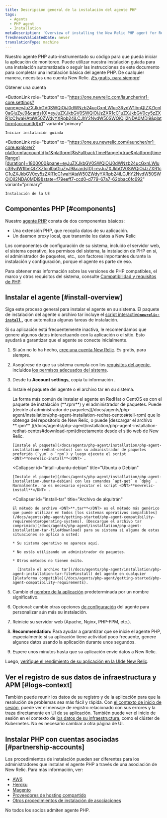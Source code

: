```yaml
---
title: Descripción general de la instalación del agente PHP
tags:
  - Agents
  - PHP agent
  - Installation
metaDescription: 'Overview of installing the New Relic PHP agent for RedHat, CentOS, Ubuntu, or Debian, or for the tar archive.'
freshnessValidatedDate: never
translationType: machine
---
```


Nuestro agente PHP auto-instrumentado su código para que pueda iniciar la aplicación de monitoreo. Puede utilizar nuestra instalación guiada para una instalación automatizada o seguir las instrucciones de este documento para completar una instalación básica del agente PHP. De cualquier manera, necesitas una cuenta New Relic. [¡Es gratis, para siempre](/docs/accounts/accounts-billing/new-relic-one-pricing-billing/new-relic-one-pricing-billing/#how-pricing-works)!

<ButtonGroup>
  <ButtonLink
    role="button"
    to="https://newrelic.com/signup"
    variant="primary"
  >
    Obtener una cuenta
  </ButtonLink>

  <ButtonLink
    role="button"
    to="https://one.newrelic.com/launcher/nr1-core.settings?pane=eyJuZXJkbGV0SWQiOiJ0dWNzb24ucGxnLWluc3RydW1lbnQtZXZlcnl0aGluZyJ9&cards[0]=eyJuZXJkbGV0SWQiOiJzZXR1cC1uZXJkbGV0cy5zZXR1cC1waHAtaW50ZWdyYXRpb24iLCJhY2NvdW50SWQiOjI2NDA0MDl9&platform[accountId]=1"
    variant="primary"
  >
    Iniciar instalación guiada
  </ButtonLink>

  <ButtonLink
    role="button"
    to="https://one.eu.newrelic.com/launcher/nr1-core.explorer?platform[accountId]=1&platform[$isFallbackTimeRange]=true&platform[timeRange][duration]=1800000&pane=eyJuZXJkbGV0SWQiOiJ0dWNzb24ucGxnLWluc3RydW1lbnQtZXZlcnl0aGluZyJ9&cards[0]=eyJuZXJkbGV0SWQiOiJzZXR1cC1uZXJkbGV0cy5zZXR1cC1waHAtaW50ZWdyYXRpb24iLCJhY2NvdW50SWQiOjI2NDA0MDl9&state=f79eeff7-ccd0-d779-67a7-62bbac6fc692"
    variant="primary"
  >
    Instalación de la UE
  </ButtonLink>
</ButtonGroup>

## Componentes PHP [#components]

Nuestro [agente PHP](/docs/agents/php-agent/getting-started/new-relic-php) consta de dos componentes básicos:

* Una extensión PHP, que recopila datos de su aplicación.
* Un daemon proxy local, que transmite los datos a New Relic

Los componentes de configuración de su sistema, incluido el servidor web, el sistema operativo, los permisos del sistema, la instalación de PHP en sí, el administrador de paquetes, etc., son factores importantes durante la instalación y configuración, porque el agente es parte de eso.

Para obtener más información sobre las versiones de PHP compatibles, el marco y otros requisitos del sistema, consulte [Compatibilidad y requisitos de PHP](/docs/agents/php-agent/getting-started/php-agent-compatibility-requirements).

## Instalar el agente [#install-overview]

Siga este proceso general para instalar el agente en su sistema. El paquete de instalación del agente o archivo tar incluye el [script interactivo<DNT>**`newrelic-install`**</DNT> ](/docs/agents/php-agent/installation/newrelic-install-script), que automatiza algunas tareas de instalación.

<Callout variant="tip">
  Si su aplicación está frecuentemente inactiva, le recomendamos que genere algunos datos interactuando con la aplicación o el sitio. Esto ayudará a garantizar que el agente se conecte inicialmente.
</Callout>

1. Si aún no lo ha hecho, [cree una cuenta New Relic](https://newrelic.com/signup). Es gratis, para siempre.

2. Asegúrese de que su sistema cumpla con los [requisitos del agente](/docs/agents/php-agent/getting-started/php-agent-compatibility-requirements), incluidos [los permisos adecuados del sistema](/docs/agents/php-agent/getting-started/php-agent-compatibility-requirements#permissions).

3. Desde tu <DNT>**Account settings**</DNT>, copia tu información <InlinePopover type="licenseKey"/>.

4. Instale el paquete del agente o el archivo tar en su sistema.

   <CollapserGroup>
     <Collapser
       id="install-redhat-centos"
       title="RedHat o CentOS"
     >
       La forma más común de instalar el agente en RedHat o CentOS es con el paquete de instalación (<DNT>**.rpm**</DNT>) y el administrador de paquetes. Puede [decirle al administrador de paquetes](/docs/agents/php-agent/installation/php-agent-installation-redhat-centos#tell-rpm) que lo obtenga del repositorio de New Relic, o puede [descargar el archivo <DNT>**.rpm**</DNT> ](/docs/agents/php-agent/installation/php-agent-installation-redhat-centos#download-rpm)directamente desde el sitio web de New Relic.

       [Instale el paquete](/docs/agents/php-agent/installation/php-agent-installation-redhat-centos) con su administrador de paquetes preferido (`yum` o `rpm`) y luego ejecute el script <DNT>**newrelic-install**</DNT> .
     </Collapser>

     <Collapser
       id="intall-ubuntu-debian"
       title="Ubuntu o Debian"
     >
       [Instale el paquete](/docs/agents/php-agent/installation/php-agent-installation-ubuntu-debian) con los comandos `apt-get` o `dpkg` . Normalmente, no es necesario ejecutar el script <DNT>**newrelic-install**</DNT> .
     </Collapser>

     <Collapser
       id="install-tar"
       title="Archivo de alquitrán"
     >
       El método de archivo <DNT>**.tar**</DNT> es el método más genérico que puede utilizar en todos [los sistemas operativos compatibles](/docs/agents/php-agent/getting-started/php-agent-compatibility-requirements#operating-systems). [Descargue el archivo tar comprimido](/docs/agents/php-agent/installation/php-agent-installation-tar-file#download) para su sistema si alguna de estas situaciones se aplica a usted:

       * Su sistema operativo no aparece aquí.

       * No estás utilizando un administrador de paquetes.

       * Otros métodos no tienen éxito.

         [Instale el archivo tar](/docs/agents/php-agent/installation/php-agent-installation-tar-file#install) del agente en cualquier [plataforma compatible](/docs/agents/php-agent/getting-started/php-agent-compatibility-requirements).
     </Collapser>
   </CollapserGroup>

5. Cambie el [nombre de la aplicación](/docs/site/naming-your-application) predeterminada por un nombre significativo.

6. Opcional: cambie otras opciones [de configuración](/docs/agents/php-agent/configuration/php-agent-configuration) del agente para personalizar aún más su instalación.

7. Reinicie su servidor web (Apache, Nginx, PHP-FPM, etc.).

8. <DNT>**Recommendation:**</DNT> Para ayudar a garantizar que se inicie el agente PHP, especialmente si su aplicación tiene actividad poco frecuente, genere algunos datos usando la aplicación durante unos segundos.

9. Espere unos minutos hasta que su aplicación envíe datos a New Relic.

Luego, [verifique el rendimiento de su aplicación en la UIde New Relic](/docs/apm/applications-menu/monitoring/apm-overview-page).

<InstallFeedback/>

## Ver el registro de sus datos de infraestructura y APM [#logs-context]

También puede reunir los datos de su registro y de la aplicación para que la resolución de problemas sea más fácil y rápida. Con [el contexto de inicio de sesión](/docs/logs/logs-context/configure-logs-context-php/), puede ver el mensaje de registro relacionado con sus errores y la traza directamente en UI de su aplicación. También puede ver el inicio de sesión en el contexto de [los datos de su infraestructura](/docs/logs/forward-logs/forward-your-logs-using-infrastructure-agent/), como el clúster de Kubernetes. No es necesario cambiar a otra página de UI.

## Instalar PHP con cuentas asociadas [#partnership-accounts]

Los procedimientos de instalación pueden ser diferentes para los administradores que instalan el agente PHP a través de una asociación de New Relic. Para más información, ver:

* [AWS](/docs/accounts-partnerships/partnerships/partner-based-installation/amazon-web-services-aws-users)
* [Heroku](/docs/agents/php-agent/installation/php-agent-heroku)
* [Magento](/docs/accounts-partnerships/partnerships/partner-based-installation/log-install-new-relic-partners#magento)
* [Proveedores de hosting compartido](/docs/agents/php-agent/installation/install-php-agent-shared-hosting-service)
* [Otros procedimientos de instalación de asociaciones](/docs/accounts-partnerships/partnerships/partner-based-installation/log-install-new-relic-partners)

No todos los socios admiten agente PHP.
